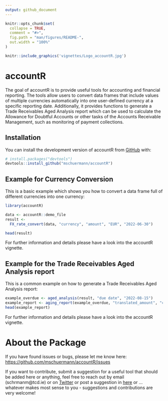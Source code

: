 ```yaml
---
output: github_document
---
```


<!-- README.md is generated from README.Rmd. Please edit that file -->

```r
knitr::opts_chunk$set(
  collapse = TRUE,
  comment = "#>",
  fig.path = "man/figures/README-",
  out.width = "100%"
)
```

```r
knitr::include_graphics('vignettes/Logo_accountR.jpg')
```

# accountR

<!-- badges: start -->

<!-- badges: end -->

The goal of accountR is to provide useful tools for accounting and financial reporting. The tools allow users to convert data frames that include values of multiple currencies automatically into one user-defined currency at a specific reporting date. Additionally, it provides functions to generate a Trade Receivables Aged Analysis report which can be used to calculate the Allowance for Doubtful Accounts or other tasks of the Accounts Receivable Management, such as monitoring of payment collections.

## Installation

You can install the development version of accountR from [GitHub](https://github.com/) with:

``` r
# install.packages("devtools")
devtools::install_github("mschuermann/accountR")
```

## Example for Currency Conversion

This is a basic example which shows you how to convert a data frame full of different currencies into one currency:

```r
library(accountR)

data <- accountR::demo_file
result <- 
  FX_rate_convert(data, "currency", "amount", "EUR", "2022-06-30")

head(result)
```

For further information and details please have a look into the accountR vignette.

## Example for the Trade Receivables Aged Analysis report

This is a common example on how to generate a Trade Receivables Aged Analysis report:

```r
example_overdue <- aged_analysis(result, "due date", "2022-08-15")
example_report <- aging_report(example_overdue, "translated_amount", "company name", "invoice no")
head(example_report)
```

For further information and details please have a look into the accountR vignette.

# About the Package

If you have found issues or bugs, please let me know here: <https://github.com/mschuermann/accountR/issues>

If you want to contribute, submit a suggestion for a useful tool that should be added here or anything, feel free to reach out by email (schrmanm\@tcd.ie) or on [Twitter](https://twitter.com/schrmanm) or post a suggestion in [here](https://github.com/mschuermann/accountR/issues) or ... whatever makes most sense to you - suggestions and contributions are very welcome!
